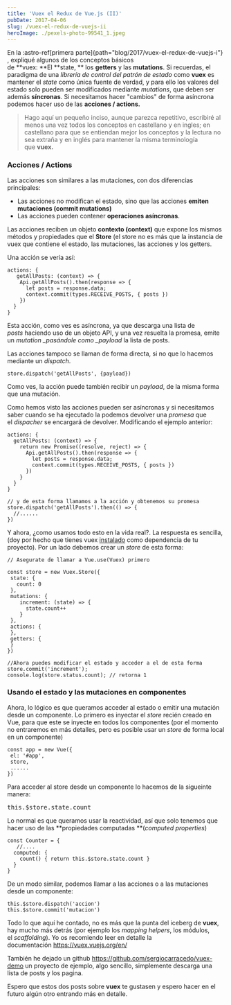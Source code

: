 ```yaml
---
title: 'Vuex el Redux de Vue.js (II)'
pubDate: 2017-04-06
slug: /vuex-el-redux-de-vuejs-ii
heroImage: ./pexels-photo-99541_1.jpeg
---
```


En la :astro-ref[primera parte]{path="blog/2017/vuex-el-redux-de-vuejs-i"}
, expliqué algunos de los conceptos básicos de **vuex: **El **state, ** los **getters** y las **mutations**. Si recuerdas, el paradigma de una *librería de control del patrón de estado* como **vuex** es mantener el _state_ como única fuente de verdad, y para ello los valores del estado solo pueden ser modificados mediante *mutations*, que deben ser además **síncronas**. Si necesitamos hacer "cambios" de forma asíncrona podemos hacer uso de las **acciones / actions.**

> Hago aquí un pequeño inciso, aunque parezca repetitivo, escribiré al menos una vez todos los conceptos en castellano y en ingles; en castellano para que se entiendan mejor los conceptos y la lectura no sea extraña y en inglés para mantener la misma terminología que **vuex.**

### **Acciones / Actions**

Las acciones son similares a las mutaciones, con dos diferencias principales:

- Las acciones no modifican el estado, sino que las acciones **emiten mutaciones (commit mutations)**
- Las acciones pueden contener **operaciones asíncronas**.

Las acciones reciben un objeto **contexto (context)** que expone los mismos métodos y propiedades que el **Store** (el store no es más que la instancia de vuex que contiene el estado, las mutaciones, las acciones y los getters.

Una acción se vería así:

```
actions: {
   getAllPosts: (context) => {
    Api.getAllPosts().then(response => {
      let posts = response.data;
      context.commit(types.RECEIVE_POSTS, { posts })
    })
  }
}
```

Esta acción, como ves es asíncrona, ya que descarga una lista de *posts* haciendo uso de un objeto API, y una vez resuelta la promesa, emite un *mutation _pasándole como \_payload* la lista de posts.

Las acciones tampoco se llaman de forma directa, si no que lo hacemos mediante un *dispatch*.

```
store.dispatch('getAllPosts', {payload})
```

Como ves, la acción puede también recibir un *payload*, de la misma forma que una mutación.

Como hemos visto las acciones pueden ser asíncronas y si necesitamos saber cuando se ha ejecutado la podemos devolver una *promesa* que el *dispacher* se encargará de devolver. Modificando el ejemplo anterior:

```
actions: {
  getAllPosts: (context) => {
    return new Promise((resolve, reject) => {
      Api.getAllPosts().then(response => {
        let posts = response.data;
        context.commit(types.RECEIVE_POSTS, { posts })
      })
    }
  }
}

// y de esta forma llamamos a la acción y obtenemos su promesa
store.dispatch('getAllPosts').then(() => {
  //......
})
```

Y ahora, ¿como usamos todo esto en la vida real?. La respuesta es sencilla, (doy por hecho que tienes vuex [instalado](https://vuex.vuejs.org/en/installation.html) como dependencia de tu proyecto). Por un lado debemos crear un _store_ de esta forma:

```
// Asegurate de llamar a Vue.use(Vuex) primero

const store = new Vuex.Store({
 state: {
   count: 0
 },
 mutations: {
    increment: (state) => {
      state.count++
    }
 },
 actions: {
 },
 getters: {
 }
})

//Ahora puedes modificar el estado y acceder a el de esta forma
store.commit('increment');
console.log(store.status.count); // retorna 1
```

### Usando el estado y las mutaciones en componentes

Ahora, lo lógico es que queramos acceder al estado o emitir una mutación desde un componente. Lo primero es inyectar el *store* recién creado en Vue, para que este se inyecte en todos los componentes (por el momento no entraremos en más detalles, pero es posible usar un *store* de forma local en un componente)

```
const app = new Vue({
 el: '#app',
 store,
 ......
})
```

Para acceder al store desde un componente lo hacemos de la sigueinte manera:

<pre>this.$store.state.count</pre>

Lo normal es que queramos usar la reactividad, así que solo tenemos que hacer uso de las **propiedades computadas **(_computed properties_)

```
const Counter = {
   //....
  computed: {
    count() { return this.$store.state.count }
  }
}
```

De un modo similar, podemos llamar a las acciones o a las mutaciones desde un componente:

```
this.$store.dispatch('accion')
this.$store.commit('mutacion')
```

Todo lo que aquí he contado, no es más que la punta del iceberg de **vuex**, hay mucho más detrás (por ejemplo los _mapping helpers_, los módulos, el *scaffolding*). Yo os recomiendo leer en detalle la documentación https://vuex.vuejs.org/en/

También he dejado un github https://github.com/sergiocarracedo/vuex-demo un proyecto de ejemplo, algo sencillo, simplemente descarga una lista de posts y los pagina.

Espero que estos dos posts sobre **vuex** te gustasen y espero hacer en el futuro algún otro entrando más en detalle.

